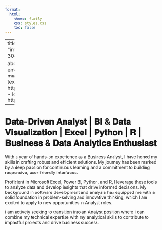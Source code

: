 ```yaml
---
format:
  html:
    theme: flatly
    css: styles.css
    toc: false
---
```


---
title: "About me"
image: "images/profile.jpeg"
image-width: 30em
image-height: 60em

about:
  template: solana
  links:
    - icon: envelope
      text: Email
      href: mailto:pranjul@bu.edu
    - icon: linkedin
      text: LinkedIn
      href: https:/www.linkedin.com/in/gargpranjul
    - icon: github
      text: GitHub
      href: https://github.com/pranjul11garg
---

# 𝐃𝐚𝐭𝐚-𝐃𝐫𝐢𝐯𝐞𝐧 𝐀𝐧𝐚𝐥𝐲𝐬𝐭 | 𝐁𝐈 & 𝐃𝐚𝐭𝐚 𝐕𝐢𝐬𝐮𝐚𝐥𝐢𝐳𝐚𝐭𝐢𝐨𝐧 | 𝐄𝐱𝐜𝐞𝐥 | 𝐏𝐲𝐭𝐡𝐨𝐧 | 𝐑 | 𝐁𝐮𝐬𝐢𝐧𝐞𝐬𝐬 & 𝐃𝐚𝐭𝐚 𝐀𝐧𝐚𝐥𝐲𝐭𝐢𝐜𝐬 𝐄𝐧𝐭𝐡𝐮𝐬𝐢𝐚𝐬𝐭


With a year of hands-on experience as a Business Analyst, I have honed my skills in crafting robust and efficient solutions. My journey has been marked by a deep passion for continuous learning and a commitment to building responsive, user-friendly interfaces.

Proficient in Microsoft Excel, Power BI, Python, and R, I leverage these tools to analyze data and develop insights that drive informed decisions. My background in software development and analysis has equipped me with a solid foundation in problem-solving and innovative thinking, which I am excited to apply to new opportunities in Analyst roles.

I am actively seeking to transition into an Analyst position where I can combine my technical expertise with my analytical skills to contribute to impactful projects and drive business success.

